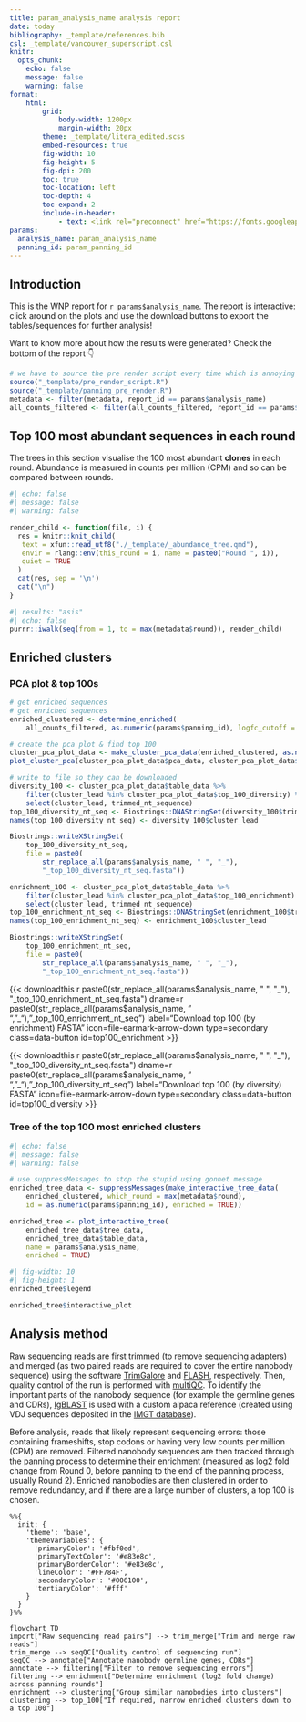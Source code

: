 ```yaml
---
title: param_analysis_name analysis report
date: today
bibliography: _template/references.bib
csl: _template/vancouver_superscript.csl
knitr:
  opts_chunk:
    echo: false
    message: false
    warning: false
format:
    html:
        grid:
            body-width: 1200px
            margin-width: 20px
        theme: _template/litera_edited.scss
        embed-resources: true
        fig-width: 10
        fig-height: 5
        fig-dpi: 200
        toc: true
        toc-location: left
        toc-depth: 4
        toc-expand: 2
        include-in-header:
            - text: <link rel="preconnect" href="https://fonts.googleapis.com"> <link rel="preconnect" href="https://fonts.gstatic.com" crossorigin> <link href="https://fonts.googleapis.com/css2?family=Atkinson+Hyperlegible:ital,wght@0,700;1,700&family=Poppins:ital,wght@0,400;0,600;1,400;1,600&display=swap" rel="stylesheet">
params:
  analysis_name: param_analysis_name
  panning_id: param_panning_id
---
```


## Introduction

This is the WNP report for `r params$analysis_name`. The report is interactive: click around on the plots and use the download buttons to export the tables/sequences for further analysis!

Want to know more about how the results were generated? Check the bottom of the report 👇

```r
# we have to source the pre render script every time which is annoying
source("_template/pre_render_script.R")
source("_template/panning_pre_render.R")
metadata <- filter(metadata, report_id == params$analysis_name)
all_counts_filtered <- filter(all_counts_filtered, report_id == params$analysis_name)
```

## Top 100 most abundant sequences in each round

The trees in this section visualise the 100 most abundant **clones** in each round. Abundance is measured in counts per million (CPM) and so can be compared between rounds.

```r
#| echo: false
#| message: false
#| warning: false

render_child <- function(file, i) {
  res = knitr::knit_child(
   text = xfun::read_utf8("./_template/_abundance_tree.qmd"),
   envir = rlang::env(this_round = i, name = paste0("Round ", i)),
   quiet = TRUE
  )
  cat(res, sep = '\n')
  cat("\n")
}
```

```r
#| results: "asis"
#| echo: false
purrr::iwalk(seq(from = 1, to = max(metadata$round)), render_child)
```

## Enriched clusters

### PCA plot & top 100s

```r
# get enriched sequences
# get enriched sequences
enriched_clustered <- determine_enriched(
    all_counts_filtered, as.numeric(params$panning_id), logfc_cutoff = 1.5, max_round = max(metadata$round))

# create the pca plot & find top 100
cluster_pca_plot_data <- make_cluster_pca_data(enriched_clustered, as.numeric(params$panning_id), metadata, max_round = max(metadata$round))
plot_cluster_pca(cluster_pca_plot_data$pca_data, cluster_pca_plot_data$table_data, params$analysis_name)

# write to file so they can be downloaded
diversity_100 <- cluster_pca_plot_data$table_data %>%
    filter(cluster_lead %in% cluster_pca_plot_data$top_100_diversity) %>%
    select(cluster_lead, trimmed_nt_sequence)
top_100_diversity_nt_seq <- Biostrings::DNAStringSet(diversity_100$trimmed_nt_sequence)
names(top_100_diversity_nt_seq) <- diversity_100$cluster_lead

Biostrings::writeXStringSet(
    top_100_diversity_nt_seq,
    file = paste0(
        str_replace_all(params$analysis_name, " ", "_"),
        "_top_100_diversity_nt_seq.fasta"))

enrichment_100 <- cluster_pca_plot_data$table_data %>%
    filter(cluster_lead %in% cluster_pca_plot_data$top_100_enrichment) %>%
    select(cluster_lead, trimmed_nt_sequence)
top_100_enrichment_nt_seq <- Biostrings::DNAStringSet(enrichment_100$trimmed_nt_sequence)
names(top_100_enrichment_nt_seq) <- enrichment_100$cluster_lead

Biostrings::writeXStringSet(
    top_100_enrichment_nt_seq,
    file = paste0(
        str_replace_all(params$analysis_name, " ", "_"),
        "_top_100_enrichment_nt_seq.fasta"))
```

{{< downloadthis r paste0(str_replace_all(params$analysis_name, " ", "_"), "_top_100_enrichment_nt_seq.fasta") dname=r paste0(str_replace_all(params$analysis_name, " ", "_"), "_top_100_enrichment_nt_seq") label="Download top 100 (by enrichment) FASTA" icon=file-earmark-arrow-down type=secondary class=data-button id=top100_enrichment >}}

{{< downloadthis r paste0(str_replace_all(params$analysis_name, " ", "_"), "_top_100_diversity_nt_seq.fasta") dname=r paste0(str_replace_all(params$analysis_name, " ", "_"), "_top_100_diversity_nt_seq") label="Download top 100 (by diversity) FASTA" icon=file-earmark-arrow-down type=secondary class=data-button id=top100_diversity >}}

### Tree of the top 100 most enriched clusters

```r
#| echo: false
#| message: false
#| warning: false

# use suppressMessages to stop the stupid using gonnet message
enriched_tree_data <- suppressMessages(make_interactive_tree_data(
    enriched_clustered, which_round = max(metadata$round),
    id = as.numeric(params$panning_id), enriched = TRUE))

enriched_tree <- plot_interactive_tree(
    enriched_tree_data$tree_data,
    enriched_tree_data$table_data,
    name = params$analysis_name,
    enriched = TRUE)

```

```r
#| fig-width: 10
#| fig-height: 1
enriched_tree$legend
```

```r
enriched_tree$interactive_plot
```

## Analysis method

Raw sequencing reads are first trimmed (to remove sequencing adapters) and merged (as two paired reads are required to cover the entire nanobody sequence) using the software [TrimGalore](https://github.com/FelixKrueger/TrimGalore) and [FLASH](https://ccb.jhu.edu/software/FLASH/), respectively. Then, quality control of the run is performed with [multiQC](https://github.com/MultiQC/MultiQC). To identify the important parts of the nanobody sequence (for example the germline genes and CDRs), [IgBLAST](https://ncbi.github.io/igblast/) is used with a custom alpaca reference (created using VDJ sequences deposited in the [IMGT database](https://www.imgt.org/vquest/refseqh.html)).

Before analysis, reads that likely represent sequencing errors: those containing frameshifts, stop codons or having very low counts per million (CPM) are removed. Filtered nanobody sequences are then tracked through the panning process to determine their enrichment (measured as log2 fold change from Round 0, before panning to the end of the panning process, usually Round 2). Enriched nanobodies are then clustered in order to remove redundancy, and if there are a large number of clusters, a top 100 is chosen.

```mermaid
%%{
  init: {
    'theme': 'base',
    'themeVariables': {
      'primaryColor': '#fbf0ed',
      'primaryTextColor': '#e83e8c',
      'primaryBorderColor': '#e83e8c',
      'lineColor': '#FF784F',
      'secondaryColor': '#006100',
      'tertiaryColor': '#fff'
    }
  }
}%%

flowchart TD
import["Raw sequencing read pairs"] --> trim_merge["Trim and merge raw reads"]
trim_merge --> seqQC["Quality control of sequencing run"]
seqQC --> annotate["Annotate nanobody germline genes, CDRs"]
annotate --> filtering["Filter to remove sequencing errors"]
filtering --> enrichment["Determine enrichment (log2 fold change) across panning rounds"]
enrichment --> clustering["Group similar nanobodies into clusters"]
clustering --> top_100["If required, narrow enriched clusters down to a top 100"]
```